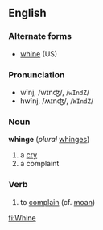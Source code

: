 == English ==
===Alternate forms===
* [[whine]] (US)

===Pronunciation===
*wĭnj, /wɪnʤ/, /<tt>wIndZ</tt>/
*hwĭnj, /ʍɪnʤ/, /<tt>WIndZ</tt>/

=== Noun ===
'''whinge''' (''plural'' [[whinges]])
#a [[cry]]
#a complaint


=== Verb ===
{{en-infl-reg-other-e|whing|e}}

# to [[complain]] (cf. [[moan]])

[[fi:Whine]]